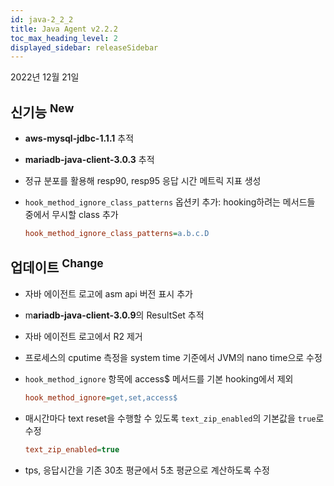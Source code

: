 ```yaml
---
id: java-2_2_2
title: Java Agent v2.2.2
toc_max_heading_level: 2
displayed_sidebar: releaseSidebar
---
```


2022년 12월 21일

## 신기능 <sup><Status>New</Status></sup>

- **aws-mysql-jdbc-1.1.1** 추적

- **mariadb-java-client-3.0.3** 추적

- 정규 분포를 활용해 resp90, resp95 응답 시간 메트릭 지표 생성

- `hook_method_ignore_class_patterns` 옵션키 추가: hooking하려는 메서드들 중에서 무시할 class 추가
    
  ```ini title='whatap.conf'
  hook_method_ignore_class_patterns=a.b.c.D
  ```
    

## 업데이트 <sup><Status>Change</Status></sup>

- 자바 에이전트 로고에 asm api 버전 표시 추가

- m**ariadb-java-client-3.0.9**의 ResultSet 추적

- 자바 에이전트 로고에서 R2 제거

- 프로세스의 cputime 측정을 system time 기준에서 JVM의 nano time으로 수정

- `hook_method_ignore` 항목에 access$ 메서드를 기본 hooking에서 제외

  ```ini title='whatap.conf'
  hook_method_ignore=get,set,access$
  ```
    
- 매시간마다 text reset을 수행할 수 있도록 `text_zip_enabled`의 기본값을 `true`로 수정
    
  ```ini title='whatap.conf'
  text_zip_enabled=true
  ```
    
- tps, 응답시간을 기존 30초 평균에서 5초 평균으로 계산하도록 수정